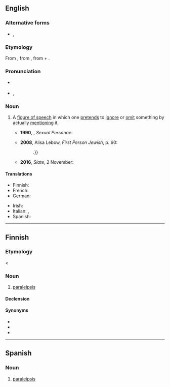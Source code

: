 ==English==

===Alternative forms===
* {{l|en|paralepsis}}, {{l|en|paraleipsis}}

===Etymology===
From {{der|en|grc|παράλειψις||omission}}, from {{m|grc|παραλείπω||I pass over}}, from {{m|grc|παρά||by, near}} + {{m|grc|λείπω||I leave}}.
{{PIE root|en|preh₂}}
===Pronunciation===
* {{a|UK|US}} {{IPA|en|/ˌpæ.ɹəˈlɪp.sɪs/|/pæ.ɹə.leɪp.sɪs/}}
* {{audio|en|en-us-paraleipsis.ogg|Audio (US)}}, {{audio|en|en-us-paraleipsis-2.ogg|Audio (US)}}

===Noun===
{{examples-right|
* [[needless to say]]
* [[not to mention]]
* “I will not speak of my adversary's scandalous venality and rapacity, his brutal conduct, his treachery and malice”
}}
{{en-noun|~|paraleipses}}

# {{lb|en|rhetoric|linguistics}} A [[figure of speech]] in which one [[pretend]]s to [[ignore]] or [[omit]] something by actually [[mention]]ing it. {{defdate|from 16th c.}}
#: {{syn|en|apophasis|preterition}}
#*'''1990''', {{w|Camille Paglia}}, ''Sexual Personae'':
#*: {{quote|en|These negatives are a '''paraleipsis''': what cannot be done to the soul ''can'' be done to the body.}}
#*'''2008''', Alisa Lebow, ''First Person Jewish'', p. 60:
#*: {{quote|en|Oxenberg tells us twice that she does not talk about the sister who died. She fools no one with this '''paralipsis''' {{...}}.}}
#*'''2016''', ''Slate'', 2 November:
#*: {{quote|en|What's left to consider? I am loath to bring up Trump's '''paralipsis'''.}}

====Translations====
{{trans-top|figure of speech}}
* Finnish: {{t|fi|paralipsis}}
* French: {{t+|fr|paralipse|f}}
* German: {{t+|de|Paralipse|f}}
{{trans-mid}}
* Irish: {{t|ga|parathagra|m}}
* Italian: {{t|it|paralissi|f}}, {{t+|it|preterizione|f}}
* Spanish: {{t+|es|paralipsis}}
{{trans-bottom}}

----

==Finnish==

===Etymology===
< {{bor|fi|grc|παράλειψις}}

===Noun===
{{fi-noun}}

# {{lb|fi|rhetoric}} [[paraleipsis]]

====Declension====
{{fi-decl-vastaus|paralipsi|a}}

====Synonyms====
* {{l|fi|apofaasi}}
* {{l|fi|katafaasi}}
* {{l|fi|preteritio}}

----

==Spanish==
{{wikipedia|lang=es}}
===Noun===
{{es-noun|f|paralipsis}}

# {{lb|es|rhetoric}} [[paraleipsis]]